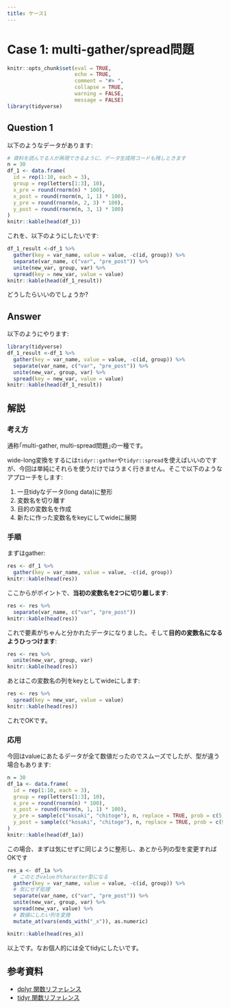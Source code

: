 ```yaml
---
title: ケース1
---
```


# Case 1: multi-gather/spread問題

```r
knitr::opts_chunk$set(eval = TRUE,
                      echo = TRUE,
                      comment = "#> ",
                      collapse = TRUE,
                      warning = FALSE,
                      message = FALSE)
library(tidyverse)
```


## Question 1

以下のようなデータがあります:

```r
# 資料を読んでる人が再現できるように、データ生成用コードも残しときます
n = 30
df_1 <- data.frame(
  id = rep(1:10, each = 3),
  group = rep(letters[1:3], 10),
  x_pre = round(rnorm(n) * 100),
  x_post = round(rnorm(n, 1, 1) * 100),
  y_pre = round(rnorm(n, 2, 3) * 100),
  y_post = round(rnorm(n, 3, 1) * 100)
)
knitr::kable(head(df_1))
```

これを、以下のようにしたいです:

```r
df_1_result <-df_1 %>% 
  gather(key = var_name, value = value, -c(id, group)) %>% 
  separate(var_name, c("var", "pre_post")) %>% 
  unite(new_var, group, var) %>% 
  spread(key = new_var, value = value)
knitr::kable(head(df_1_result))
```

どうしたらいいのでしょうか?

## Answer

以下のようにやります:

```r
library(tidyverse)
df_1_result <-df_1 %>% 
  gather(key = var_name, value = value, -c(id, group)) %>% 
  separate(var_name, c("var", "pre_post")) %>% 
  unite(new_var, group, var) %>% 
  spread(key = new_var, value = value)
knitr::kable(head(df_1_result))
```

## 解説

### 考え方

通称｢multi-gather, multi-spread問題｣の一種です。

wide-long変換をするには`tidyr::gather`や`tidyr::spread`を使えばいいのですが、今回は単純にそれらを使うだけではうまく行きません。そこで以下のようなアプローチをします:

1. 一旦tidyなデータ(long data)に整形
1. 変数名を切り離す
2. 目的の変数名を作成
3. 新たに作った変数名をkeyにしてwideに展開

### 手順

まずはgather:

```r
res <- df_1 %>% 
  gather(key = var_name, value = value, -c(id, group))
knitr::kable(head(res))
```

ここからがポイントで、**当初の変数名を2つに切り離します**:

```r
res <- res %>% 
  separate(var_name, c("var", "pre_post"))
knitr::kable(head(res))
```

これで要素がちゃんと分かれたデータになりました。そして**目的の変数名になるようひっつけます**:

```r
res <- res %>% 
  unite(new_var, group, var)
knitr::kable(head(res))
```

あとはこの変数名の列をkeyとしてwideにします:

```r
res <- res %>% 
  spread(key = new_var, value = value)
knitr::kable(head(res))
```

これでOKです。

### 応用

今回はvalueにあたるデータが全て数値だったのでスムーズでしたが、型が違う場合もあります:

```r
n = 30
df_1a <- data.frame(
  id = rep(1:10, each = 3),
  group = rep(letters[1:3], 10),
  x_pre = round(rnorm(n) * 100),
  x_post = round(rnorm(n, 1, 1) * 100),
  y_pre = sample(c("kosaki", "chitoge"), n, replace = TRUE, prob = c(5, 5)),
  y_post = sample(c("kosaki", "chitoge"), n, replace = TRUE, prob = c(9, 1))
)
knitr::kable(head(df_1a))
```

この場合、まずは気にせずに同じように整形し、あとから列の型を変更すればOKです

```r
res_a <- df_1a %>% 
  # このときvalueがcharacter型になる
  gather(key = var_name, value = value, -c(id, group)) %>% 
  # 気にせず処理
  separate(var_name, c("var", "pre_post")) %>% 
  unite(new_var, group, var) %>% 
  spread(new_var, value) %>% 
  # 数値にしたい列を変換
  mutate_at(vars(ends_with("_x")), as.numeric)

knitr::kable(head(res_a))
```

以上です。なお個人的には全てtidyにしたいです。

## 参考資料

- [dplyr 関数リファレンス](https://dplyr.tidyverse.org/reference/index.html)
- [tidyr 関数リファレンス](https://tidyr.tidyverse.org/reference/index.html)